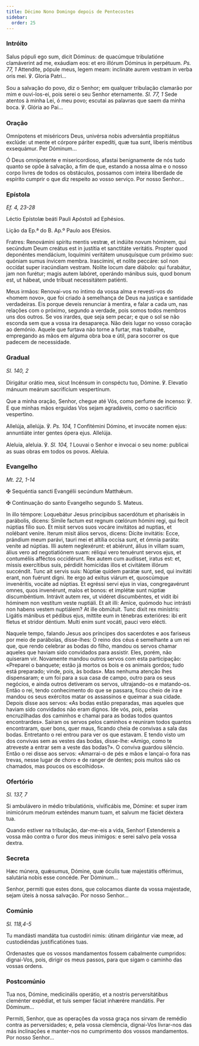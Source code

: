 ```yaml
---
title: Décimo Nono Domingo depois de Pentecostes
sidebar:
  order: 25
---
```


### Intróito

<div class="side-by-side not-content">

Salus pópuli ego sum, dicit Dóminus: de quacúmque tribulatióne clamáverint ad me, exáudiam eos: et ero illórum Dóminus in perpétuum. <em>Ps. 77, 1</em> Attendite, pópule meus, legem meam: inclináte aurem vestram in verba oris mei. ℣. Gloria Patri...

Sou a salvação do povo, diz o Senhor; em qualquer tribulação clamarão por mim e ouvi-los-ei, pois serei o seu Senhor eternamente. <em>Sl. 77, 1</em> Sede atentos à minha Lei, ó meu povo; escutai as palavras que saem da minha boca. ℣. Glória ao Pai...

</div>

### Oração

<div class="side-by-side not-content">

Omnípotens et miséricors Deus, univérsa nobis adversántia propitiátus exclúde: ut mente et córpore páriter expedíti, quæ tua sunt, líberis méntibus exsequámur. Per Dóminum...

Ó Deus omnipotente e misericordioso, afastai benignamente de nós tudo quanto se opõe à salvação, a fim de que, estando a nossa alma e o nosso corpo livres de todos os obstáculos, possamos com inteira liberdade de espírito cumprir o que diz respeito ao vosso serviço. Por nosso Senhor...

</div>

### Epístola

<em>Ef. 4, 23-28</em>

<div class="side-by-side not-content">

Léctio Epístolæ beáti Pauli Apóstoli ad Ephésios.

Lição da Ep.ª do B. Ap.º Paulo aos Efésios.

Fratres: Renovámini spíritu mentis vestræ, et indúite novum hóminem, qui secúndum Deum creátus est in justítia et sanctitáte veritátis. Propter quod deponéntes mendácium, loquímini veritátem unusquísque cum próximo suo: quóniam sumus ínvicem membra. Irascímini, et nolíte peccáre: sol non occídat super iracúndiam vestram. Nolíte locum dare diábolo: qui furabátur, jam non furétur; magis autem labóret, operándo mánibus suis, quod bonum est, ut hábeat, unde tríbuat necessitátem patiénti.

Meus irmãos: Renovai-vos no íntimo da vossa alma e revesti-vos do «homem novo», que foi criado à semelhança de Deus na justiça e santidade verdadeiras. Eis porque deveis renunciar à mentira, e falar a cada um, nas relações com o próximo, segundo a verdade, pois somos todos membros uns dos outros. Se vos irardes, que seja sem pecar; e que o sol se não esconda sem que a vossa ira desapareça. Não deis lugar no vosso coração ao demónio. Aquele que furtava não torne a furtar, mas trabalhe, empregando as mãos em alguma obra boa e útil, para socorrer os que padecem de necessidade.

</div>

### Gradual

<em>Sl. 140, 2</em>

<div class="side-by-side not-content">

Dirigátur orátio mea, sicut Incénsum in conspéctu tuo, Dómine. ℣. Elevatio mánuum meárum sacrifícium vespertínum.

Que a minha oração, Senhor, chegue até Vós, como perfume de incenso: ℣. E que minhas mãos erguidas Vos sejam agradáveis, como o sacrifício vespertino.

Allelúja, allelúja. ℣. <em>Ps. 104, 1</em> Confitémini Dómino, et invocáte nomen ejus: annuntiáte inter gentes ópera ejus. Allelúja.

Aleluia, aleluia. ℣. <em>Sl. 104, 1</em> Louvai o Senhor e invocai o seu nome: publicai as suas obras em todos os povos. Aleluia.

</div>

### Evangelho

<em>Mt. 22, 1-14</em>

<div class="side-by-side not-content">

<span class="cross text-red-500">✠</span> Sequéntia sancti Evangélii secúndum Matthǽum.

<span class="cross text-red-500">✠</span> Continuação do santo Evangelho segundo
S. Mateus.

In illo témpore: Loquebátur Jesus princípibus sacerdótum et pharisǽis in parábolis, dicens: Símile factum est regnum cœlórum hómini regi, qui fecit núptias fílio suo. Et misit servos suos vocáre invitátos ad nuptias, et nolébant veníre. Iterum misit álios servos, dicens: Dícite invitátis: Ecce, prándium meum parávi, tauri mei et altília occísa sunt, et ómnia paráta: veníte ad núptias. Illi autem neglexérunt: et abiérunt, álius in villam suam, álius vero ad negotiatiónem suam: réliqui vero tenuérunt servos ejus, et contuméliis afféctos occidérunt. Rex autem cum audísset, iratus est: et, missis exercítibus suis, pérdidit homicídas illos et civitátem illórum succéndit. Tunc ait servis suis: Núptiæ quidem parátæ sunt, sed, qui invitáti erant, non fuérunt digni. Ite ergo ad exitus viárum et, quoscúmque invenéritis, vocáte ad núptias. Et egréssi servi ejus in vias, congregavérunt omnes, quos invenérunt, malos et bonos: et implétæ sunt núptiæ discumbéntium. Intrávit autem rex, ut vidéret discumbéntes, et vidit ibi hóminem non vestítum veste nuptiáli. Et ait illi: Amíce, quómodo huc intrásti non habens vestem nuptiálem? At ille obmútuit. Tunc dixit rex minístris: Ligátis mánibus et pédibus ejus, míttite eum in ténebras exterióres: ibi erit fletus et stridor déntium. Multi enim sunt vocáti, pauci vero elécti.

Naquele tempo, falando Jesus aos príncipes dos sacerdotes e aos fariseus por meio de parábolas, disse-lhes: O reino dos céus é semelhante a um rei que, que rendo celebrar as bodas do filho, mandou os servos chamar aqueles que haviam sido convidados para assistir. Eles, porém, não quiseram vir. Novamente mandou outros servos com esta participação: «Preparei o banquete; estão já mortos os bois e os animais gordos; tudo está preparado; vinde, pois, às bodas». Mas nenhuma atenção lhes dispensaram; e um foi para a sua casa de campo, outro para os seus negócios, e ainda outros detiveram os servos, ultrajando-os e matando-os. Então o rei, tendo conhecimento do que se passara, ficou cheio de ira e mandou os seus exércitos matar os assassinos e queimar a sua cidade. Depois disse aos servos: «As bodas estão preparadas, mas aqueles que haviam sido convidados não eram dignos. Ide vós, pois, pelas encruzilhadas dos caminhos e chamai para as bodas todos quantos encontrardes». Saíram os servos pelos caminhos e reuniram todos quantos encontraram, quer bons, quer maus, ficando cheia de convivas a sala das bodas. Entretanto o rei entrou para ver os que estavam. E tendo visto um dos convivas sem as vestes das bodas, disse-lhe: «Amigo, como te atreveste a entrar sem a veste das bodas?». O conviva guardou silêncio. Então o rei disse aos servos: «Amarrai-o de pés e mãos e lançai-o fora nas trevas, nesse lugar de choro e de ranger de dentes; pois muitos são os chamados, mas poucos os escolhidos».

</div>

### Ofertório

<em>Sl. 137, 7</em>

<div class="side-by-side not-content">

Si ambulávero in médio tribulatiónis, vivificábis me, Dómine: et super iram inimicórum meórum exténdes manum tuam, et salvum me fáciet déxtera tua.

Quando estiver na tribulação, dar-me-eis a vida, Senhor! Estendereis a vossa mão contra o furor dos meus inimigos: e serei salvo pela vossa dextra.

</div>

### Secreta

<div class="side-by-side not-content">

Hæc múnera, quǽsumus, Dómine, quæ óculis tuæ majestátis offérimus, salutária nobis esse concéde. Per Dóminum...

Senhor, permiti que estes dons, que colocamos diante da vossa majestade, sejam úteis à nossa salvação. Por nosso Senhor...

</div>

### Comúnio

<em>Sl. 118,4-5</em>

<div class="side-by-side not-content">

Tu mandásti mandáta tua custodíri nimis: útinam dirigántur viæ meæ, ad custodiéndas justificatiónes tuas.

Ordenastes que os vossos mandamentos fossem cabalmente cumpridos: dignai-Vos, pois, dirigir os meus passos, para que sigam o caminho das vossas ordens.

</div>

### Postcomúnio

<div class="side-by-side not-content">

Tua nos, Dómine, medicinális operátio, et a nostris perversitátibus cleménter expédiat, et tuis semper fáciat inhærére mandátis. Per Dóminum...

Permiti, Senhor, que as operações da vossa graça nos sirvam de remédio contra as perversidades; e, pela vossa clemência, dignai-Vos livrar-nos das más inclinações e manter-nos no cumprimento dos vossos mandamentos. Por nosso Senhor...

</div>
